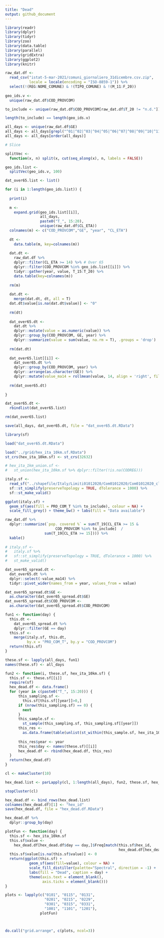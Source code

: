 ```yaml
---
title: "Dead"
output: github_document
---
```


```r

library(readr)
library(dplyr)
library(tidyr)
library(zoo)
library(data.table)
library(parallel)
library(gridExtra)
library(ggplot2)
library(knitr)

raw_dat.df <- 
  read_csv("istat-5-mar-2021/comuni_giornaliero_31dicembre.csv.zip", 
           locale = locale(encoding = "ISO-8859-1")) %>%
  select(!(REG:NOME_COMUNE) & !(TIPO_COMUNE) & !(M_11:F_20))
  
geo_ids.v <- 
  unique(raw_dat.df$COD_PROVCOM)

to_include <- unique(raw_dat.df$COD_PROVCOM[raw_dat.df$T_20 != "n.d."])

length(to_include) == length(geo_ids.v)

all_days <- unique(raw_dat.df$GE)
all_days <- all_days[grepl("^01|^02|^03|^04|^05|^06|^07|^08|^09|^10|^11|^12", all_days)]
all_days <- all_days[order(all_days)]

```

```r

# Slice 

splitVec <- 
  function(x, n) split(x, cut(seq_along(x), n, labels = FALSE)) 

geo_ids.list <- 
  splitVec(geo_ids.v, 100)

dat_over65.list <- list()

for (i in 1:length(geo_ids.list)) {
  
  print(i)
  
  m <- 
    expand.grid(geo_ids.list[[i]], 
                all_days, 
                paste0("T_", 15:20), 
                unique(raw_dat.df$CL_ETA))
  colnames(m) <- c("COD_PROVCOM","GE", "year", "CL_ETA")
  
  dt <- 
    data.table(m, key=colnames(m))
  
  dat.dt <- 
    raw_dat.df %>%
    dplyr::filter(CL_ETA >= 14) %>% # Over 65
    dplyr::filter(COD_PROVCOM %in% geo_ids.list[[i]]) %>%
    tidyr::gather(year, value, T_15:T_20) %>%
    data.table(key=colnames(m))
  
  rm(m)
  
  dat.dt <-
    merge(dat.dt, dt, all = T)
  dat.dt$value[is.na(dat.dt$value)] <- "0"
  
  rm(dt)
  
  dat_over65.dt <- 
    dat.dt %>%
    dplyr::mutate(value = as.numeric(value)) %>%
    dplyr::group_by(COD_PROVCOM, GE, year) %>%
    dplyr::summarize(value = sum(value, na.rm = T), .groups = 'drop')
  
  rm(dat.dt)
  
  dat_over65.list[[i]] <-
    dat_over65.dt %>%
    dplyr::group_by(COD_PROVCOM, year) %>%
    dplyr::arrange(as.character(GE)) %>%
    dplyr::mutate(value_ma14 = rollmean(value, 14, align = 'right', fill = NA))
  
  rm(dat_over65.dt)
  
}

```

```r

dat_over65.dt <- 
  rbindlist(dat_over65.list)

rm(dat_over65.list)

save(all_days, dat_over65.dt, file = "dat_over65.dt.RData")

```


```r

library(sf)

load("dat_over65.dt.RData")

load("../grid/hex_ita_10km.sf.RData")
st_crs(hex_ita_10km.sf) <- st_crs(32632)

# hex_ita_1km_union.sf <- 
#   st_union(hex_ita_10km.sf %>% dplyr::filter(!is.na(CODREG)))

italy.sf <- 
  read_sf("../shapefile/Italy/Limiti01012020/Com01012020/Com01012020_clipped_to_hex.shp") %>% 
  sf::st_simplify(preserveTopology = TRUE, dTolerance = 1000) %>%
  sf::st_make_valid()

ggplot(italy.sf) + 
  geom_sf(aes(fill = PRO_COM_T %in% to_include), colour = NA) +
  scale_fill_grey() + theme_bw() + labs(fill = "Data available")

raw_dat.df %>%
  dplyr::summarize(`pop. covered %` = sum(T_19[CL_ETA >= 15 & 
                       COD_PROVCOM %in% to_include]  / 
                  sum(T_19[CL_ETA >= 15]))) %>%
  kable()
  
# italy.sf <-
#   italy.sf %>%
#   sf::st_simplify(preserveTopology = TRUE, dTolerance = 1000) %>%
#   st_make_valid()

dat_over65_spread.dt <- 
  dat_over65.dt %>%
  dplyr::select(-value_ma14) %>%
  tidyr::pivot_wider(names_from = year, values_from = value)

dat_over65_spread.dt$GE <- 
  as.character(dat_over65_spread.dt$GE)
dat_over65_spread.dt$COD_PROVCOM <-
  as.character(dat_over65_spread.dt$COD_PROVCOM)

fun1 <- function(day) {
  this.dt <- 
    dat_over65_spread.dt %>% 
    dplyr::filter(GE == day)
  this.sf <- 
    merge(italy.sf, this.dt, 
          by.x = "PRO_COM_T", by.y = "COD_PROVCOM")
  return(this.sf)
}

these.sf <- lapply(all_days, fun1)
names(these.sf) <- all_days

fun2 <- function(i, these.sf, hex_ita_10km.sf) {
  this.sf <- these.sf[[i]]
  require(sf)
  hex_dead.df <- data.frame()
  for (year in c(paste0("T_", 15:20))) {
      this_sampling.sf <- 
        this.sf[this.sf[[year]]>0,]
      if (nrow(this_sampling.sf) == 0) {
        next
      }
      this_sample.sf <- 
        st_sample(this_sampling.sf, this_sampling.sf[[year]])
      this_res <- 
        as.data.frame(table(unlist(st_within(this_sample.sf, hex_ita_10km.sf))))
      
      this_res$year <- year
      this_res$day <- names(these.sf)[[i]]
      hex_dead.df <- rbind(hex_dead.df, this_res)
  }
  return(hex_dead.df)
}

cl <- makeCluster(10)

hex_dead.list <- parLapply(cl, 1:length(all_days), fun2, these.sf, hex_ita_10km.sf)

stopCluster(cl)

hex_dead.df <- bind_rows(hex_dead.list)
colnames(hex_dead.df)[1] <- "hex_id"
save(hex_dead.df, file = "hex_dead.df.RData")
```

```r
hex_dead.df %>%
  dplyr::group_by(day)
```


```r

plotFun <- function(day) {
  this.sf <- hex_ita_10km.sf
  this.sf$value <-
    hex_dead.df[hex_dead.df$day == day,]$Freq[match(this.sf$hex_id,
                                                    hex_dead.df[hex_dead.df$day == day,]$hex_id)]
  this.sf$value[is.na(this.sf$value)] <- 0
  return(ggplot(this.sf) + 
           geom_sf(aes(fill=value), colour = NA) + 
           scale_fill_distiller(palette="Spectral", direction = -1) +
           labs(fill = "Dead", caption = day) +
           theme(axis.text = element_blank(),
                 axis.ticks = element_blank()))
}

plots <- lapply(c("0101", "0115", "0131",
                  "0201", "0215", "0229",
                  "0301", "0315", "0331",
                  "1001", "1101", "1201"), 
                plotFun)



do.call("grid.arrange", c(plots, ncol=3))

```

